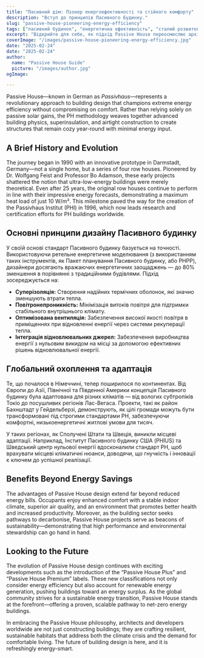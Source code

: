 ```yaml
---
title: "Пасивний дім: Піонер енергоефективності та стійкого комфорту"
description: "Вступ до принципів Пасивного Будинку."
slug: "passive-house-pioneering-energy-efficiency"
tags: ["пасивний будинок", "енергетична ефективність", "сталий розвиток", "нульові викиди"]
excerpt: "Відкрийте для себе, як підхід Passive House переосмислює архітектуру—забезпечуючи вищий рівень комфорту в приміщеннях, різке зменшення споживання енергії та значне скорочення викидів вуглецю, незалежно від типу будівлі чи клімату."
coverImage: "/images/passive-house-pioneering-energy-efficiency.jpg"
date: "2025-02-24"
date: "2025-02-24"
author: 
  name: "Passive House Guide"
  picture: "/images/author.jpg"
ogImage: 

---
```

Passive House—known in German as *Passivhaus*—represents a revolutionary approach to building design that champions extreme energy efficiency without compromising on comfort. Rather than relying solely on passive solar gains, the PH methodology weaves together advanced building physics, superinsulation, and airtight construction to create structures that remain cozy year-round with minimal energy input.

## A Brief History and Evolution

The journey began in 1990 with an innovative prototype in Darmstadt, Germany—not a single home, but a series of four row houses. Pioneered by Dr. Wolfgang Feist and Professor Bo Adamson, these early projects shattered the notion that ultra-low-energy buildings were merely theoretical. Even after 25 years, the original row houses continue to perform in line with their impressive energy forecasts, demonstrating a maximum heat load of just 10 W/m². This milestone paved the way for the creation of the Passivhaus Institut (PHI) in 1996, which now leads research and certification efforts for PH buildings worldwide.
## Основні принципи дизайну Пасивного будинку

У своїй основі стандарт Пасивного будинку базується на точності. Використовуючи ретельне енергетичне моделювання (з використанням таких інструментів, як Пакет планування Пасивного будинку, або PHPP), дизайнери досягають вражаючих енергетичних заощаджень — до 80% зменшення в порівнянні з традиційними будівлями. Підхід зосереджується на:
- **Суперізоляція:** Створення надійних термічних оболонок, які значно зменшують втрати тепла.
- **Повітронепроникність:** Мінімізація витоків повітря для підтримки стабільного внутрішнього клімату.
- **Оптимізована вентиляція:** Забезпечення високої якості повітря в приміщеннях при відновленні енергії через системи рекуперації тепла.
- **Інтеграція відновлювальних джерел:** Забезпечення виробництва енергії з нульовим викидом на місці за допомогою ефективних рішень відновлювальної енергії.

## Глобальний охоплення та адаптація

Те, що почалося в Німеччині, тепер поширилося по континентах. Від Європи до Азії, Північної та Південної Америки концепція Пасивного будинку була адаптована для різних кліматів — від вологих субтропіків Токіо до посушливих регіонів Лас-Вегаса. Проекти, такі як район Бахнштадт у Гейдельберзі, демонструють, як цілі громади можуть бути трансформовані під строгими стандартами PH, забезпечуючи комфортні, низькоенергетичні житлові умови для тисяч.

У таких регіонах, як Сполучені Штати та Швеція, виникли місцеві адаптації. Наприклад, Інститут Пасивного будинку США (PHIUS) та Шведський центр нульової енергії вдосконалили стандарт PH, щоб врахувати місцеві кліматичні нюанси, доводячи, що гнучкість і інновації є ключем до успішної реалізації.
## Benefits Beyond Energy Savings

The advantages of Passive House design extend far beyond reduced energy bills. Occupants enjoy enhanced comfort with a stable indoor climate, superior air quality, and an environment that promotes better health and increased productivity. Moreover, as the building sector seeks pathways to decarbonise, Passive House projects serve as beacons of sustainability—demonstrating that high performance and environmental stewardship can go hand in hand.

## Looking to the Future

The evolution of Passive House design continues with exciting developments such as the introduction of the “Passive House Plus” and “Passive House Premium” labels. These new classifications not only consider energy efficiency but also account for renewable energy generation, pushing buildings toward an energy surplus. As the global community strives for a sustainable energy transition, Passive House stands at the forefront—offering a proven, scalable pathway to net-zero energy buildings.

In embracing the Passive House philosophy, architects and developers worldwide are not just constructing buildings; they are crafting resilient, sustainable habitats that address both the climate crisis and the demand for comfortable living. The future of building design is here, and it is refreshingly energy-smart.
